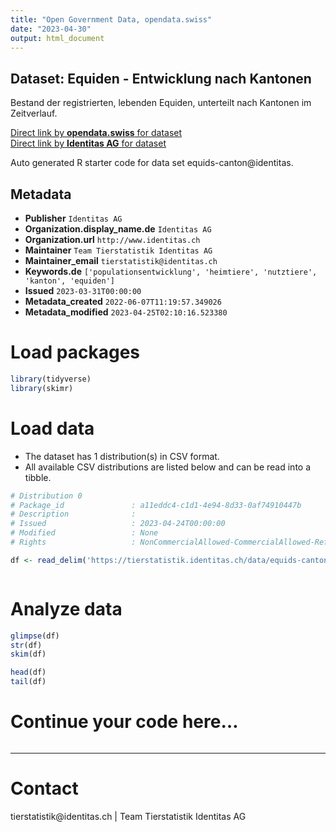 ```yaml
---
title: "Open Government Data, opendata.swiss"
date: "2023-04-30"
output: html_document
---
```


## Dataset: Equiden - Entwicklung nach Kantonen

Bestand der registrierten, lebenden Equiden, unterteilt nach Kantonen im Zeitverlauf. 

[Direct link by **opendata.swiss** for dataset](https://opendata.swiss/de/dataset/equiden-entwicklung-nach-kantonen)<br>
[Direct link by **Identitas AG** for dataset](https://tierstatistik.identitas.ch/)

Auto generated R starter code for data set equids-canton@identitas.

## Metadata

- **Publisher** `Identitas AG`
- **Organization.display_name.de** `Identitas AG`
- **Organization.url** `http://www.identitas.ch`
- **Maintainer** `Team Tierstatistik Identitas AG`
- **Maintainer_email** `tierstatistik@identitas.ch`
- **Keywords.de** `['populationsentwicklung', 'heimtiere', 'nutztiere', 'kanton', 'equiden']`
- **Issued** `2023-03-31T00:00:00`
- **Metadata_created** `2022-06-07T11:19:57.349026`
- **Metadata_modified** `2023-04-25T02:10:16.523380`


# Load packages

```r

library(tidyverse)
library(skimr)

```

# Load data

-   The dataset has 1 distribution(s) in CSV format.
-   All available CSV distributions are listed below and can be read into a tibble.

```r

# Distribution 0
# Package_id               : a11eddc4-c1d1-4e94-8d33-0af74910447b
# Description              : 
# Issued                   : 2023-04-24T00:00:00
# Modified                 : None
# Rights                   : NonCommercialAllowed-CommercialAllowed-ReferenceRequired

df <- read_delim('https://tierstatistik.identitas.ch/data/equids-canton.csv')



```

# Analyze data

```r

glimpse(df)
str(df)
skim(df)

head(df)
tail(df)

```

# Continue your code here...

```r

```

------------------------------------------------------------------------

# Contact

tierstatistik@identitas.ch | Team Tierstatistik Identitas AG
